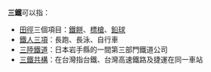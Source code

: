 '''三鐵'''可以指：
* [[田徑|田徑]]三個項目：[[鐵餅|鐵餅]]、[[標槍|標槍]]、[[鉛球|鉛球]]
* [[鐵人三項|鐵人三項]]：長跑、長泳、自行車
* [[三陸鐵道|三陸鐵道]]：日本岩手縣的一間第三部門鐵道公司
* [[三鐵共構|三鐵共構]]：在台灣指台鐵、台灣高速鐵路及捷運在同一車站

{{disambig|cat=二字消歧義}}